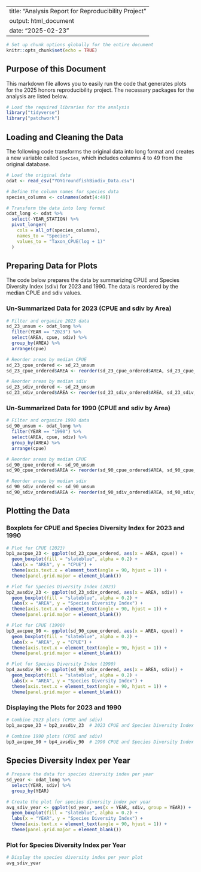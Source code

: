 
---
title: "Analysis Report for Reproducibility Project"
output: html_document
date: "2025-02-23"
---

```r
# Set up chunk options globally for the entire document
knitr::opts_chunk$set(echo = TRUE)
```

## Purpose of this Document

This markdown file allows you to easily run the code that generates plots for the 2025 honors reproducibility project. The necessary packages for the analysis are listed below.

```r
# Load the required libraries for the analysis
library("tidyverse")
library("patchwork")
```

## Loading and Cleaning the Data

The following code transforms the original data into long format and creates a new variable called `Species`, which includes columns 4 to 49 from the original database.

```r
# Load the original data
odat <- read_csv("YOYGroundfishBiodiv_Data.csv")

# Define the column names for species data
species_columns <- colnames(odat[4:49])

# Transform the data into long format
odat_long <- odat %>%
  select(-YEAR_STATION) %>%
  pivot_longer(
    cols = all_of(species_columns),
    names_to = "Species",
    values_to = "Taxon_CPUE(log + 1)"
  )
```

## Preparing Data for Plots

The code below prepares the data by summarizing CPUE and Species Diversity Index (sdiv) for 2023 and 1990. The data is reordered by the median CPUE and sdiv values.

### Un-Summarized Data for 2023 (CPUE and sdiv by Area)

```r
# Filter and organize 2023 data
sd_23_unsum <- odat_long %>% 
  filter(YEAR == "2023") %>%
  select(AREA, cpue, sdiv) %>%
  group_by(AREA) %>%
  arrange(cpue)

# Reorder areas by median CPUE
sd_23_cpue_ordered <- sd_23_unsum
sd_23_cpue_ordered$AREA <- reorder(sd_23_cpue_ordered$AREA, sd_23_cpue_ordered$cpue, FUN = median, decreasing = TRUE)

# Reorder areas by median sdiv
sd_23_sdiv_ordered <- sd_23_unsum
sd_23_sdiv_ordered$AREA <- reorder(sd_23_sdiv_ordered$AREA, sd_23_sdiv_ordered$sdiv, FUN = median, decreasing = TRUE)
```

### Un-Summarized Data for 1990 (CPUE and sdiv by Area)

```r
# Filter and organize 1990 data
sd_90_unsum <- odat_long %>% 
  filter(YEAR == "1990") %>%
  select(AREA, cpue, sdiv) %>%
  group_by(AREA) %>%
  arrange(cpue)

# Reorder areas by median CPUE
sd_90_cpue_ordered <- sd_90_unsum
sd_90_cpue_ordered$AREA <- reorder(sd_90_cpue_ordered$AREA, sd_90_cpue_ordered$cpue, FUN = median, decreasing = TRUE)

# Reorder areas by median sdiv
sd_90_sdiv_ordered <- sd_90_unsum
sd_90_sdiv_ordered$AREA <- reorder(sd_90_sdiv_ordered$AREA, sd_90_sdiv_ordered$sdiv, FUN = median, decreasing = TRUE)
```

## Plotting the Data

### Boxplots for CPUE and Species Diversity Index for 2023 and 1990

```r
# Plot for CPUE (2023)
bp1_avcpue_23 <- ggplot(sd_23_cpue_ordered, aes(x = AREA, cpue)) +
  geom_boxplot(fill = "slateblue", alpha = 0.2) +
  labs(x = "AREA", y = "CPUE") +
  theme(axis.text.x = element_text(angle = 90, hjust = 1)) +
  theme(panel.grid.major = element_blank())

# Plot for Species Diversity Index (2023)
bp2_avsdiv_23 <- ggplot(sd_23_sdiv_ordered, aes(x = AREA, sdiv)) +
  geom_boxplot(fill = "slateblue", alpha = 0.2) +
  labs(x = "AREA", y = "Species Diversity Index") +
  theme(axis.text.x = element_text(angle = 90, hjust = 1)) +
  theme(panel.grid.major = element_blank())
```

```r
# Plot for CPUE (1990)
bp3_avcpue_90 <- ggplot(sd_90_cpue_ordered, aes(x = AREA, cpue)) +
  geom_boxplot(fill = "slateblue", alpha = 0.2) +
  labs(x = "AREA", y = "CPUE") +
  theme(axis.text.x = element_text(angle = 90, hjust = 1)) +
  theme(panel.grid.major = element_blank())

# Plot for Species Diversity Index (1990)
bp4_avsdiv_90 <- ggplot(sd_90_sdiv_ordered, aes(x = AREA, sdiv)) +
  geom_boxplot(fill = "slateblue", alpha = 0.2) +
  labs(x = "AREA", y = "Species Diversity Index") +
  theme(axis.text.x = element_text(angle = 90, hjust = 1)) +
  theme(panel.grid.major = element_blank())
```

### Displaying the Plots for 2023 and 1990

```r
# Combine 2023 plots (CPUE and sdiv)
bp1_avcpue_23 + bp2_avsdiv_23  # 2023 CPUE and Species Diversity Index

# Combine 1990 plots (CPUE and sdiv)
bp3_avcpue_90 + bp4_avsdiv_90  # 1990 CPUE and Species Diversity Index
```

## Species Diversity Index per Year

```r
# Prepare the data for species diversity index per year
sd_year <- odat_long %>% 
  select(YEAR, sdiv) %>%
  group_by(YEAR)

# Create the plot for species diversity index per year
avg_sdiv_year <- ggplot(sd_year, aes(x = YEAR, sdiv, group = YEAR)) +
  geom_boxplot(fill = "slateblue", alpha = 0.2) +
  labs(x = "YEAR", y = "Species Diversity Index") +
  theme(axis.text.x = element_text(angle = 90, hjust = 1)) +
  theme(panel.grid.major = element_blank())
```

### Plot for Species Diversity Index per Year

```r
# Display the species diversity index per year plot
avg_sdiv_year
```

